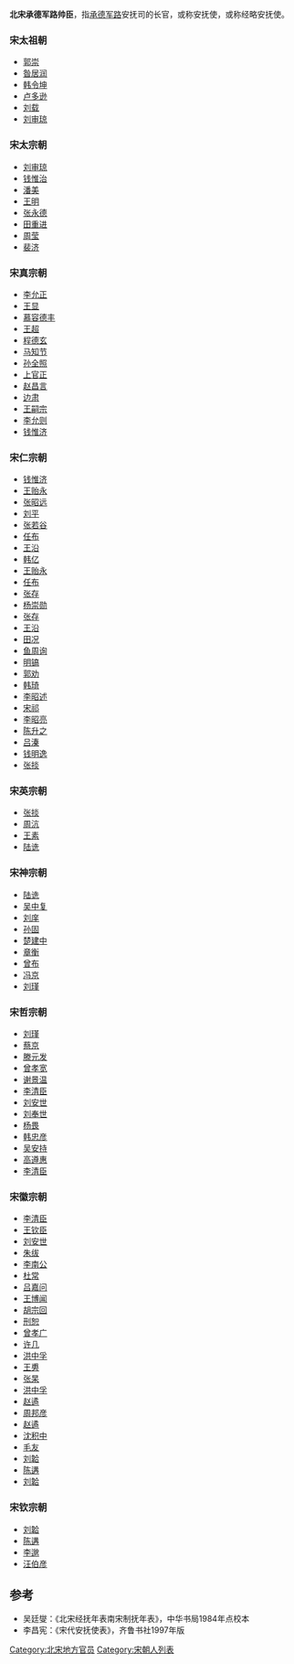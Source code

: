 '''北宋承德军路帅臣'''，指[[承德军路|承德军路]]安抚司的长官，或称安抚使，或称经略安抚使。

===宋太祖朝===
*[[郭崇|郭崇]]
*[[昝居润|昝居润]]
*[[韩令坤|韩令坤]]
*[[卢多逊|卢多逊]]
*[[刘载|刘载]]
*[[刘审琼|刘审琼]]
===宋太宗朝===
*[[刘审琼|刘审琼]]
*[[钱惟治|钱惟治]]
*[[潘美|潘美]]
*[[王明|王明]]
*[[张永德|张永德]]
*[[田重进|田重进]]
*[[周莹|周莹]]
*[[裴济|裴济]]
===宋真宗朝===
*[[李允正|李允正]]
*[[王显|王显]]
*[[慕容德丰|慕容德丰]]
*[[王超|王超]]
*[[程德玄|程德玄]]
*[[马知节|马知节]]
*[[孙全照|孙全照]]
*[[上官正|上官正]]
*[[赵昌言|赵昌言]]
*[[边肃|边肃]]
*[[王嗣宗|王嗣宗]]
*[[李允则|李允则]]
*[[钱惟济|钱惟济]]
===宋仁宗朝===
*[[钱惟济|钱惟济]]
*[[王贻永|王贻永]]
*[[张昭远|张昭远]]
*[[劉平_(宋朝)|刘平]]
*[[张若谷|张若谷]]
*[[任布|任布]]
*[[王沿|王沿]]
*[[韩亿|韩亿]]
*[[王贻永|王贻永]]
*[[任布|任布]]
*[[张存|张存]]
*[[杨崇勋|杨崇勋]]
*[[张存|张存]]
*[[王沿|王沿]]
*[[田况|田况]]
*[[鱼周询|鱼周询]]
*[[明镐|明镐]]
*[[郭劝|郭劝]]
*[[韩琦|韩琦]]
*[[李昭述|李昭述]]
*[[宋祁|宋祁]]
*[[李昭亮|李昭亮]]
*[[陈升之|陈升之]]
*[[吕溱|吕溱]]
*[[钱明逸|钱明逸]]
*[[张掞|张掞]]

===宋英宗朝===
*[[张掞|张掞]]
*[[周沆|周沆]]
*[[王素|王素]]
*[[陆诜|陆诜]]
===宋神宗朝===
*[[陆诜|陆诜]]
*[[吴中复|吴中复]]
*[[刘庠|刘庠]]
*[[孙固|孙固]]
*[[楚建中|楚建中]]
*[[章衡|章衡]]
*[[曾布|曾布]]
*[[冯京|冯京]]
*[[刘瑾|刘瑾]]
===宋哲宗朝===
*[[刘瑾|刘瑾]]
*[[蔡京|蔡京]]
*[[滕元发|滕元发]]
*[[曾孝宽|曾孝宽]]
*[[谢景温|谢景温]]
*[[李清臣|李清臣]]
*[[刘安世|刘安世]]
*[[刘奉世|刘奉世]]
*[[杨畏|杨畏]]
*[[韩忠彦|韩忠彦]]
*[[吴安持|吴安持]]
*[[高遵惠|高遵惠]]
*[[李清臣|李清臣]]
===宋徽宗朝===
*[[李清臣|李清臣]]
*[[王钦臣|王钦臣]]
*[[刘安世|刘安世]]
*[[朱绂|朱绂]]
*[[李南公|李南公]]
*[[杜常|杜常]]
*[[吕嘉问|吕嘉问]]
*[[王博闻|王博闻]]
*[[胡宗回|胡宗回]]
*[[刑恕|刑恕]]
*[[曾孝广|曾孝广]]
*[[许几|许几]]
*[[洪中孚|洪中孚]]
*[[王旉|王旉]]
*[[张杲|张杲]]
*[[洪中孚|洪中孚]]
*[[赵遹|赵遹]]
*[[周邦彦|周邦彦]]
*[[赵遹|赵遹]]
*[[沈积中|沈积中]]
*[[毛友|毛友]]
*[[刘韐|刘韐]]
*[[陈遘|陈遘]]
*[[刘韐|刘韐]]
===宋钦宗朝===
*[[刘韐|刘韐]]
*[[陈遘|陈遘]]
*[[李邈|李邈]]
*[[汪伯彦|汪伯彦]]
==参考==
*吴廷燮：《北宋经抚年表南宋制抚年表》，中华书局1984年点校本
*李昌宪：《宋代安抚使表》，齐鲁书社1997年版

[[Category:北宋地方官员|Category:北宋地方官员]]
[[Category:宋朝人列表|Category:宋朝人列表]]
